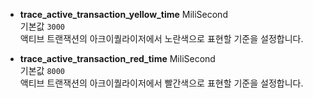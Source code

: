 * **trace_active_transaction_yellow_time** <span class='type'>MiliSecond</span><br/>
기본값 `3000`<br/>액티브 트랜잭션의 아크이퀄라이저에서 노란색으로 표현할 기준을 설정합니다.

* **trace_active_transaction_red_time** <span class='type'>MiliSecond</span><br/>
기본값 `8000`<br/>액티브 트랜잭션의 아크이퀄라이저에서 빨간색으로 표현할 기준을 설정합니다.